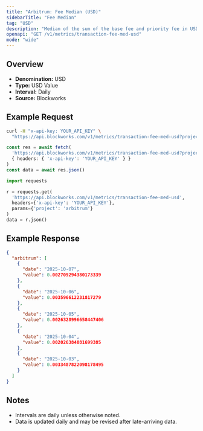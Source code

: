 ```yaml
---
title: "Arbitrum: Fee Median (USD)"
sidebarTitle: "Fee Median"
tag: "USD"
description: "Median of the sum of the base fee and priority fee in USD that day"
openapi: "GET /v1/metrics/transaction-fee-med-usd"
mode: "wide"
---
```


## Overview

- **Denomination:** USD
- **Type:** USD Value
- **Interval:** Daily
- **Source:** Blockworks

## Example Request

<CodeGroup>

```bash cURL
curl -H "x-api-key: YOUR_API_KEY" \
  "https://api.blockworks.com/v1/metrics/transaction-fee-med-usd?project=arbitrum"
```

```typescript TypeScript
const res = await fetch(
  'https://api.blockworks.com/v1/metrics/transaction-fee-med-usd?project=arbitrum',
  { headers: { 'x-api-key': 'YOUR_API_KEY' } }
)
const data = await res.json()
```

```python Python
import requests

r = requests.get(
  'https://api.blockworks.com/v1/metrics/transaction-fee-med-usd',
  headers={'x-api-key': 'YOUR_API_KEY'},
  params={'project': 'arbitrum'}
)
data = r.json()
```

</CodeGroup>

## Example Response

```json
{
  "arbitrum": [
    {
      "date": "2025-10-07",
      "value": 0.002709294380173339
    },
    {
      "date": "2025-10-06",
      "value": 0.003596612231817279
    },
    {
      "date": "2025-10-05",
      "value": 0.0026328996658447406
    },
    {
      "date": "2025-10-04",
      "value": 0.002026384081699385
    },
    {
      "date": "2025-10-03",
      "value": 0.0033487822098178495
    }
  ]
}
```

## Notes
- Intervals are daily unless otherwise noted.
- Data is updated daily and may be revised after late-arriving data.